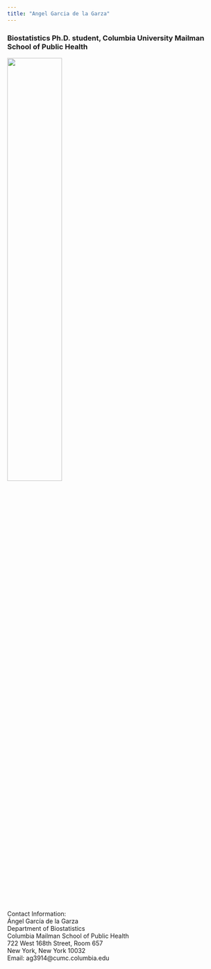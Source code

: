 ```yaml
---
title: "Angel Garcia de la Garza"
---
```

### Biostatistics Ph.D. student, Columbia University Mailman School of Public Health

<img src="images/angelgarciadelagarza.jpg" style="width:50%">

Contact Information:  
Ángel García de la Garza  
Department of Biostatistics   
Columbia Mailman School of Public Health   
722 West 168th Street, Room 657  
New York, New York 10032  
Email: ag3914@cumc.columbia.edu
